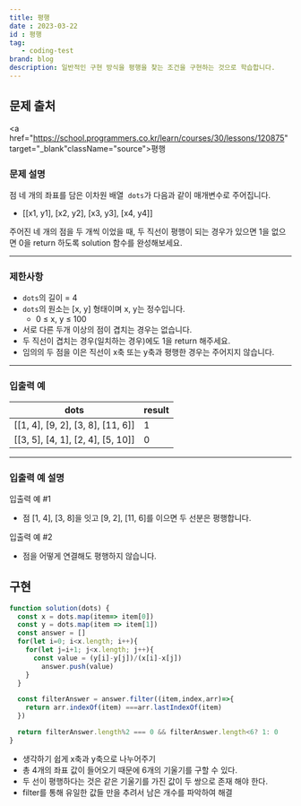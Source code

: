 ```yaml
---
title: 평행
date : 2023-03-22
id : 평행
tag: 
   - coding-test
brand: blog
description: 일반적인 구현 방식을 평행을 찾는 조건을 구현하는 것으로 학습합니다.
---
```


## 문제 출처
<a href="https://school.programmers.co.kr/learn/courses/30/lessons/120875" target="_blank"className="source">평행</a>

### **문제 설명**

점 네 개의 좌표를 담은 이차원 배열  `dots`가 다음과 같이 매개변수로 주어집니다.

- [[x1, y1], [x2, y2], [x3, y3], [x4, y4]]

주어진 네 개의 점을 두 개씩 이었을 때, 두 직선이 평행이 되는 경우가 있으면 1을 없으면 0을 return 하도록 solution 함수를 완성해보세요.

---

### 제한사항

- `dots`의 길이 = 4
- `dots`의 원소는 [x, y] 형태이며 x, y는 정수입니다.
    - 0 ≤ x, y ≤ 100
- 서로 다른 두개 이상의 점이 겹치는 경우는 없습니다.
- 두 직선이 겹치는 경우(일치하는 경우)에도 1을 return 해주세요.
- 임의의 두 점을 이은 직선이 x축 또는 y축과 평행한 경우는 주어지지 않습니다.

---

### 입출력 예

| dots | result |
| --- | --- |
| [[1, 4], [9, 2], [3, 8], [11, 6]] | 1 |
| [[3, 5], [4, 1], [2, 4], [5, 10]] | 0 |

---

### 입출력 예 설명

입출력 예 #1

- 점 [1, 4], [3, 8]을 잇고 [9, 2], [11, 6]를 이으면 두 선분은 평행합니다.

입출력 예 #2

- 점을 어떻게 연결해도 평행하지 않습니다.


## 구현

```jsx
function solution(dots) {
  const x = dots.map(item=> item[0])
  const y = dots.map(item => item[1])
  const answer = []
  for(let i=0; i<x.length; i++){
    for(let j=i+1; j<x.length; j++){
      const value = (y[i]-y[j])/(x[i]-x[j])
        answer.push(value)
    }
  } 

  const filterAnswer = answer.filter((item,index,arr)=>{
    return arr.indexOf(item) ===arr.lastIndexOf(item) 
  })

  return filterAnswer.length%2 === 0 && filterAnswer.length<6? 1: 0
}
```

- 생각하기 쉽게 x축과 y축으로 나누어주기
- 총 4개의 좌표 값이 들어오기 때문에 6개의 기울기를 구할 수 있다.
- 두 선이 평행하다는 것은 같은 기울기를 가진 값이 두 쌍으로 존재 해야 한다.
- filter를 통해 유일한 값들 만을 추려서 남은 개수를 파악하여 해결